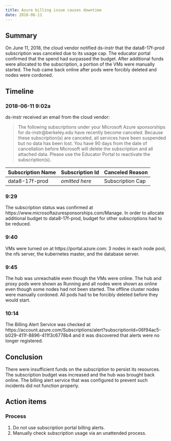 ```yaml
---
title: Azure billing issue causes downtime
date: 2018-06-11
---
```


## Summary

On June 11, 2018, the cloud vendor notified ds-instr that the data8-17f-prod subscription was canceled due to its usage cap. The educator portal confirmed that the spend had surpassed the budget. After additional funds were allocated to the subscription, a portion of the VMs were manually started. The hub came back online after pods were forcibly deleted and nodes were cordoned.

## Timeline

### 2018-06-11 9:02a

ds-instr received an email from the cloud vendor:

> The following subscriptions under your Microsoft Azure sponsorships for ds-instr@berkeley.edu have recently become canceled.
> Because these subscription(s) are canceled, all services have been suspended but no data has been lost. You have 90 days from the date of cancellation before Microsoft will delete the subscription and all attached data. Please use the Educator Portal to reactivate the subscription(s).

| Subscription Name | Subscription Id | Canceled Reason       |
| ----------------- | --------------- | --------------------- |
| data8-17f-prod    | *omitted here*  | Subscription Cap      |

### 9:29

The subscription status was confirmed at https://www.microsoftazuresponsorships.com/Manage. In order to allocate additional budget to data8-17f-prod, budget for other subscriptions had to be reduced.

### 9:40

VMs were turned on at https://portal.azure.com: 3 nodes in each node pool, the nfs server, the kubernetes master, and the database server.

### 9:45

The hub was unreachable even though the VMs were online. The hub and proxy pods were shown as Running and all nodes were shown as online even though some nodes had not been started. The offline cluster nodes were manually cordoned. All pods had to be forcibly deleted before they would start.

### 10:14

The Billing Alert Service was checked at https://account.azure.com/Subscriptions/alert?subscriptionId=06f94ac5-b029-411f-8896-411f3c6778b4 and it was discovered that alerts were no longer registered.

## Conclusion

There were insufficient funds on the subscription to persist its resources. The subscription budget was increased and the hub was brought back online. The billing alert service that was configured to prevent such incidents did not function properly.

## Action items

### Process

1. Do not use subscription portal billing alerts.
1. Manually check subscription usage via an unattended process.
